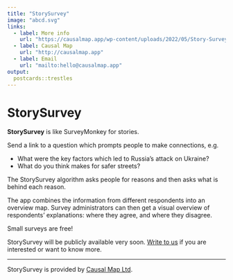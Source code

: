 ```yaml
---
title: "StorySurvey"
image: "abcd.svg"
links:
  - label: More info
    url: "https://causalmap.app/wp-content/uploads/2022/05/Story-Survey-two-pager.pdf"
  - label: Causal Map
    url: "http://causalmap.app"
  - label: Email
    url: "mailto:hello@causalmap.app"
output:
  postcards::trestles
---
```


# StorySurvey

**StorySurvey** is like SurveyMonkey for stories. 

Send a link to a question which prompts people to make connections, e.g.

- What were the key factors which led to Russia’s attack on Ukraine?
- What do you think makes for safer streets?

The StorySurvey algorithm asks people for reasons and then asks what is behind each reason. 

The app combines the information from different respondents into an overview map. 
Survey administrators can then get a visual overview of respondents’ explanations: where they agree, and where they disagree.

Small surveys are free! 

StorySurvey will be publicly available very soon. [Write to us](mailto:hello@causalmap.app) if you are interested or want to know more.

----

StorySurvey is provided by [Causal Map Ltd](http://causalmap.app).
